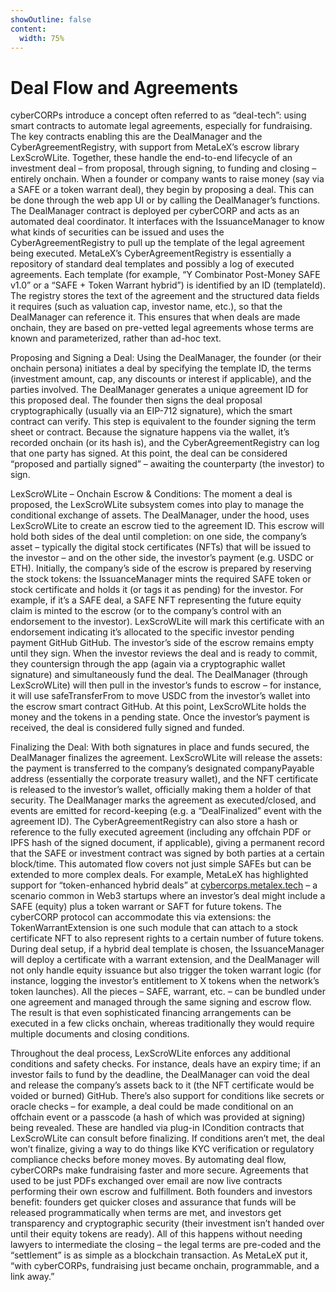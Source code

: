 ```yaml
---
showOutline: false
content:
  width: 75%
---
```


# Deal Flow and Agreements

cyberCORPs introduce a concept often referred to as “deal-tech”: using smart contracts to automate legal agreements, especially for fundraising. The key contracts enabling this are the DealManager and the CyberAgreementRegistry, with support from MetaLeX’s escrow library LexScroWLite. Together, these handle the end-to-end lifecycle of an investment deal – from proposal, through signing, to funding and closing – entirely onchain. When a founder or company wants to raise money (say via a SAFE or a token warrant deal), they begin by proposing a deal. This can be done through the web app UI or by calling the DealManager’s functions. The DealManager contract is deployed per cyberCORP and acts as an automated deal coordinator. It interfaces with the IssuanceManager to know what kinds of securities can be issued and uses the CyberAgreementRegistry to pull up the template of the legal agreement being executed. MetaLeX’s CyberAgreementRegistry is essentially a repository of standard deal templates and possibly a log of executed agreements. Each template (for example, “Y Combinator Post-Money SAFE v1.0” or a “SAFE + Token Warrant hybrid”) is identified by an ID (templateId). The registry stores the text of the agreement and the structured data fields it requires (such as valuation cap, investor name, etc.), so that the DealManager can reference it. This ensures that when deals are made onchain, they are based on pre-vetted legal agreements whose terms are known and parameterized, rather than ad-hoc text.

Proposing and Signing a Deal: Using the DealManager, the founder (or their onchain persona) initiates a deal by specifying the template ID, the terms (investment amount, cap, any discounts or interest if applicable), and the parties involved. The DealManager generates a unique agreement ID for this proposed deal. The founder then signs the deal proposal cryptographically (usually via an EIP-712 signature), which the smart contract can verify. This step is equivalent to the founder signing the term sheet or contract. Because the signature happens via the wallet, it’s recorded onchain (or its hash is), and the CyberAgreementRegistry can log that one party has signed. At this point, the deal can be considered “proposed and partially signed” – awaiting the counterparty (the investor) to sign.

LexScroWLite – Onchain Escrow & Conditions: The moment a deal is proposed, the LexScroWLite subsystem comes into play to manage the conditional exchange of assets. The DealManager, under the hood, uses LexScroWLite to create an escrow tied to the agreement ID. This escrow will hold both sides of the deal until completion: on one side, the company’s asset – typically the digital stock certificates (NFTs) that will be issued to the investor – and on the other side, the investor’s payment (e.g. USDC or ETH). Initially, the company’s side of the escrow is prepared by reserving the stock tokens: the IssuanceManager mints the required SAFE token or stock certificate and holds it (or tags it as pending) for the investor. For example, if it’s a SAFE deal, a SAFE NFT representing the future equity claim is minted to the escrow (or to the company’s control with an endorsement to the investor). LexScroWLite will mark this certificate with an endorsement indicating it’s allocated to the specific investor pending payment GitHub GitHub. The investor’s side of the escrow remains empty until they sign. When the investor reviews the deal and is ready to commit, they countersign through the app (again via a cryptographic wallet signature) and simultaneously fund the deal. The DealManager (through LexScroWLite) will then pull in the investor’s funds to escrow – for instance, it will use safeTransferFrom to move USDC from the investor’s wallet into the escrow smart contract GitHub. At this point, LexScroWLite holds the money and the tokens in a pending state. Once the investor’s payment is received, the deal is considered fully signed and funded.


Finalizing the Deal: With both signatures in place and funds secured, the DealManager finalizes the agreement. LexScroWLite will release the assets: the payment is transferred to the company’s designated companyPayable address (essentially the corporate treasury wallet), and the NFT certificate is released to the investor’s wallet, officially making them a holder of that security. The DealManager marks the agreement as executed/closed, and events are emitted for record-keeping (e.g. a “DealFinalized” event with the agreement ID). The CyberAgreementRegistry can also store a hash or reference to the fully executed agreement (including any offchain PDF or IPFS hash of the signed document, if applicable), giving a permanent record that the SAFE or investment contract was signed by both parties at a certain block/time. This automated flow covers not just simple SAFEs but can be extended to more complex deals. For example, MetaLeX has highlighted support for “token-enhanced hybrid deals” at [cybercorps.metalex.tech](https://cybercorps.metalex.tech) – a scenario common in Web3 startups where an investor’s deal might include a SAFE (equity) plus a token warrant or SAFT for future tokens. The cyberCORP protocol can accommodate this via extensions: the TokenWarrantExtension is one such module that can attach to a stock certificate NFT to also represent rights to a certain number of future tokens. During deal setup, if a hybrid deal template is chosen, the IssuanceManager will deploy a certificate with a warrant extension, and the DealManager will not only handle equity issuance but also trigger the token warrant logic (for instance, logging the investor’s entitlement to X tokens when the network’s token launches). All the pieces – SAFE, warrant, etc. – can be bundled under one agreement and managed through the same signing and escrow flow. The result is that even sophisticated financing arrangements can be executed in a few clicks onchain, whereas traditionally they would require multiple documents and closing conditions.

Throughout the deal process, LexScroWLite enforces any additional conditions and safety checks. For instance, deals have an expiry time; if an investor fails to fund by the deadline, the DealManager can void the deal and release the company’s assets back to it (the NFT certificate would be voided or burned) GitHub. There’s also support for conditions like secrets or oracle checks – for example, a deal could be made conditional on an offchain event or a passcode (a hash of which was provided at signing) being revealed. These are handled via plug-in ICondition contracts that LexScroWLite can consult before finalizing. If conditions aren’t met, the deal won’t finalize, giving a way to do things like KYC verification or regulatory compliance checks before money moves. By automating deal flow, cyberCORPs make fundraising faster and more secure. Agreements that used to be just PDFs exchanged over email are now live contracts performing their own escrow and fulfillment. Both founders and investors benefit: founders get quicker closes and assurance that funds will be released programmatically when terms are met, and investors get transparency and cryptographic security (their investment isn’t handed over until their equity tokens are ready). All of this happens without needing lawyers to intermediate the closing – the legal terms are pre-coded and the “settlement” is as simple as a blockchain transaction. As MetaLeX put it, “with cyberCORPs, fundraising just became onchain, programmable, and a link away.”


